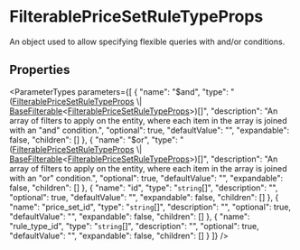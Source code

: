 
# FilterablePriceSetRuleTypeProps

An object used to allow specifying flexible queries with and/or conditions.

## Properties

<ParameterTypes parameters={[
  {
    "name": "$and",
    "type": "([FilterablePriceSetRuleTypeProps](types.FilterablePriceSetRuleTypeProps.mdx) \\| [BaseFilterable](../DAL/interfaces/types.DAL.BaseFilterable.mdx)&#60;[FilterablePriceSetRuleTypeProps](types.FilterablePriceSetRuleTypeProps.mdx)&#62;)[]",
    "description": "An array of filters to apply on the entity, where each item in the array is joined with an \"and\" condition.",
    "optional": true,
    "defaultValue": "",
    "expandable": false,
    "children": []
  },
  {
    "name": "$or",
    "type": "([FilterablePriceSetRuleTypeProps](types.FilterablePriceSetRuleTypeProps.mdx) \\| [BaseFilterable](../DAL/interfaces/types.DAL.BaseFilterable.mdx)&#60;[FilterablePriceSetRuleTypeProps](types.FilterablePriceSetRuleTypeProps.mdx)&#62;)[]",
    "description": "An array of filters to apply on the entity, where each item in the array is joined with an \"or\" condition.",
    "optional": true,
    "defaultValue": "",
    "expandable": false,
    "children": []
  },
  {
    "name": "id",
    "type": "`string`[]",
    "description": "",
    "optional": true,
    "defaultValue": "",
    "expandable": false,
    "children": []
  },
  {
    "name": "price_set_id",
    "type": "`string`[]",
    "description": "",
    "optional": true,
    "defaultValue": "",
    "expandable": false,
    "children": []
  },
  {
    "name": "rule_type_id",
    "type": "`string`[]",
    "description": "",
    "optional": true,
    "defaultValue": "",
    "expandable": false,
    "children": []
  }
]} />
